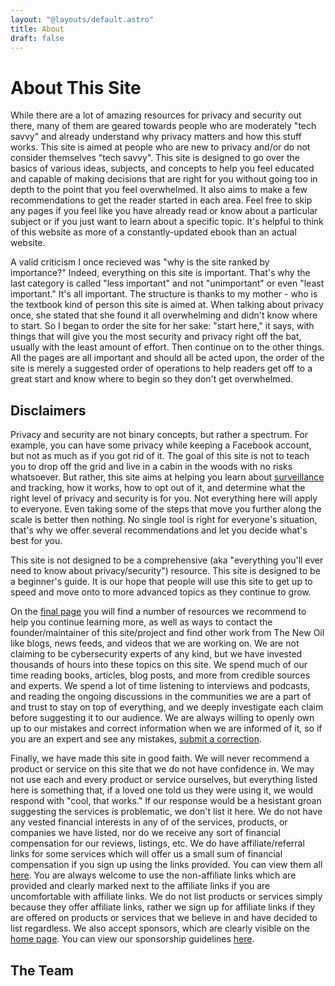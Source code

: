 ```yaml
---
layout: "@layouts/default.astro"
title: About
draft: false
---
```



# About This Site

While there are a lot of amazing resources for privacy and security out there, many of them are geared towards people who are moderately "tech savvy" and already understand why privacy matters and how this stuff works. This site is aimed at people who are new to privacy and/or do not consider themselves "tech savvy". This site is designed to go over the basics of various ideas, subjects, and concepts to help you feel educated and capable of making decisions that are right for you without going too in depth to the point that you feel overwhelmed. It also aims to make a few recommendations to get the reader started in each area. Feel free to skip any pages if you feel like you have already read or know about a particular subject or if you just want to learn about a specific topic. It's helpful to think of this website as more of a constantly-updated ebook than an actual website.

A valid criticism I once recieved was "why is the site ranked by importance?" Indeed, everything on this site is important. That's why the last category is called "less important" and not "unimportant" or even "least important." It's all important. The structure is thanks to my mother - who is the textbook kind of person this site is aimed at. When talking about privacy once, she stated that she found it all overwhelming and didn't know where to start. So I began to order the site for her sake: "start here," it says, with things that will give you the most security and privacy right off the bat, usually with the least amount of effort. Then continue on to the other things. All the pages are all important and should all be acted upon, the order of the site is merely a suggested order of operations to help readers get off to a great start and know where to begin so they don't get overwhelmed.

## Disclaimers

Privacy and security are not binary concepts, but rather a spectrum. For example, you can have some privacy while keeping a Facebook account, but not as much as if you got rid of it. The goal of this site is not to teach you to drop off the grid and live in a cabin in the woods with no risks whatsoever. But rather, this site aims at helping you learn about [surveillance](/guides/prologue/surveillance) and tracking, how it works, how to opt out of it, and determine what the right level of privacy and security is for you. Not everything here will apply to everyone. Even taking some of the steps that move you further along the scale is better then nothing. No single tool is right for everyone's situation, that's why we offer several recommendations and let you decide what's best for you.

This site is not designed to be a comprehensive (aka "everything you'll ever need to know about privacy/security") resource. This site is designed to be a beginner's guide. It is our hope that people will use this site to get up to speed and move onto to more advanced topics as they continue to grow.

On the [final page](/links) you will find a number of resources we recommend to help you continue learning more, as well as ways to contact the founder/maintainer of this site/project and find other work from The New Oil like blogs, news feeds, and videos that we are working on. We are not claiming to be cybersecurity experts of any kind, but we have invested thousands of hours into these topics on this site. We spend much of our time reading books, articles, blog posts, and more from credible sources and experts. We spend a lot of time listening to interviews and podcasts, and reading the ongoing discussions in the communities we are a part of and trust to stay on top of everything, and we deeply investigate each claim before suggesting it to our audience. We are always willing to openly own up to our mistakes and correct information when we are informed of it, so if you are an expert and see any mistakes, [submit a correction](https://gitlab.com/thenewoil/website/-/issues).

Finally, we have made this site in good faith. We will never recommend a product or service on this site that we do not have confidence in. We may not use each and every product or service ourselves, but everything listed here is something that, if a loved one told us they were using it, we would respond with "cool, that works." If our response would be a hesistant groan suggesting the services is problematic, we don't list it here. We do not have any vested financial interests in any of of the services, products, or companies we have listed, nor do we receive any sort of financial compensation for our reviews, listings, etc. We do have affiliate/referral links for some services which will offer us a small sum of financial compensation if you sign up using the links provided. You can view them all [here](/support#affiliate-links). You are always welcome to use the non-affiliate links which are provided and clearly marked next to the affiliate links if you are uncomfortable with affiliate links. We do not list products or services simply because they offer affiliate links, rather we sign up for affiliate links if they are offered on products or services that we believe in and have decided to list regardless. We also accept sponsors, which are clearly visible on the [home page](/#sponsors). You can view our sponsorship guidelines [here](https://gitlab.com/thenewoil/website/-/wikis/Sponsorship-Criteria).

## The Team

<TeamList members={teamMembersList} />
